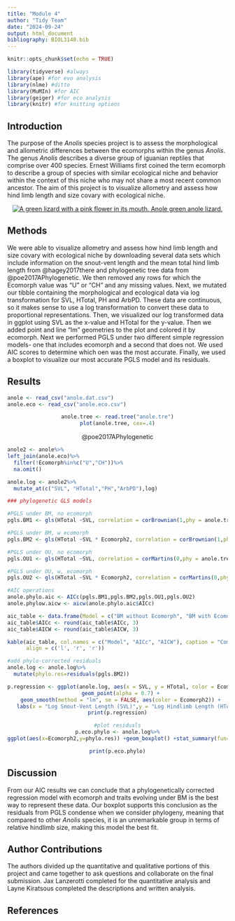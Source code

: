 ```yaml
---
title: "Module 4"
author: "Tidy Team"
date: "2024-09-24"
output: html_document
bibliography: BIOL3140.bib
---
```

```r
knitr::opts_chunk$set(echo = TRUE)
```

```r
library(tidyverse) #always
library(ape) #for evo analysis
library(nlme) #ditto
library(MuMIn) #for AIC
library(geiger) #for eco analysis
library(knitr) #for knitting options
```


## Introduction
The purpose of the *Anolis* species project is to assess the morphological and allometric differences between the ecomorphs within the genus *Anolis*. The genus *Anolis* describes a diverse group of iguanian reptiles that comprise over 400 species. Ernest Williams first coined the term ecomorph to describe a group of species with similar ecological niche and behavior within the context of this niche who may not share a most recent common ancestor. The aim of this project is to visualize allometry and assess how hind limb length and size covary with ecological niche. 

<center>
[![A green lizard with a pink flower in its mouth. Anole green anole lizard.](https://cdn12.picryl.com/photo/2016/12/31/anole-green-anole-lizard-animals-2e094d-1024.jpg)](https://cdn12.picryl.com/photo/2016/12/31/anole-green-anole-lizard-animals-2e094d-1024.jpg)
</center>

## Methods
We were able to visualize allometry and assess how hind limb length and size covary with ecological niche by downloading several data sets which include information on the snout-vent length and the mean total hind limb length from @hagey2017there and phylogenetic tree data from @poe2017APhylogenetic. We then removed any rows for which the Ecomorph value was "U" or "CH" and any missing values. Next, we mutated our tibble containing the morphological and ecological data via log transformation for SVL, HTotal, PH and ArbPD. These data are continuous, so it makes sense to use a log transformation to convert these data to proportional representations. Then, we visualized our log transformed data in ggplot using SVL as the x-value and HTotal for the y-value. Then we added point and line "lm" geometries to the plot and colored it by ecomorph. Next we performed PGLS under two different simple regression models- one that includes ecomorph and a second that does not. We used AIC scores to determine which oen was the most accurate. Finally, we used a boxplot to visualize our most accurate PGLS model and its residuals.



## Results
```r
anole <- read_csv("anole.dat.csv")
anole.eco <- read_csv("anole.eco.csv")
```
<center>
```r
anole.tree <- read.tree("anole.tre")
plot(anole.tree, cex=.4)
```
@poe2017APhylogenetic
</center>



```r
anole2 <- anole%>%
left_join(anole.eco)%>%
  filter(!Ecomorph%in%c("U","CH"))%>%
  na.omit()

anole.log <- anole2%>%
  mutate_at(c("SVL", "HTotal","PH","ArbPD"),log)
```

```r
### phylogenetic GLS models

#PGLS under BM, no ecomorph
pgls.BM1 <- gls(HTotal ~SVL, correlation = corBrownian(1,phy = anole.tree,form=~Species),data = anole.log, method = "ML")

#PGLS under BM, w ecomorph
pgls.BM2 <- gls(HTotal ~SVL * Ecomorph2, correlation = corBrownian(1,phy = anole.tree,form=~Species),data = anole.log, method = "ML")

#PGLS under OU, no ecomorph
pgls.OU1 <- gls(HTotal ~SVL, correlation = corMartins(0,phy = anole.tree,form=~Species),data = anole.log, method = "ML")

#PGLS under OU, w, ecomorph
pgls.OU2 <- gls(HTotal ~SVL * Ecomorph2, correlation = corMartins(0,phy = anole.tree,form=~Species),data = anole.log, method = "ML")
```

```r
#AIC operations
anole.phylo.aic <- AICc(pgls.BM1,pgls.BM2,pgls.OU1,pgls.OU2)
anole.phylow.aicw <- aicw(anole.phylo.aic$AICc)

aic_table <- data.frame(Model = c("BM without Ecomorph", "BM with Ecomorph", "OU without Ecomorph", "OU with Ecomorph"), AICc = anole.phylo.aic$AICc, AICW = anole.phylow.aicw$w)
aic_table$AICc <- round(aic_table$AICc, 3)
aic_table$AICW <- round(aic_table$AICW, 3)

kable(aic_table, col.names = c("Model", "AICc", "AICW"), caption = "Comparison of Phylogenetic Generalized Least Squares (PGLS) Models for Anole Hindlimb Length (HTotal)",
      align = c('l', 'r', 'r'))
```

```r
#add phylo-corrected residuals
anole.log <- anole.log%>%
  mutate(phylo.res=residuals(pgls.BM2))
```

<center>
```r
p.regression <- ggplot(anole.log, aes(x = SVL, y = HTotal, color = Ecomorph2)) +
  geom_point(alpha = 0.7) +
  geom_smooth(method = "lm", se = FALSE, aes(color = Ecomorph2)) +
   labs(x = "Log Snout-Vent Length (SVL)",y = "Log Hindlimb Length (HTotal)",color = "Ecomorph")
print(p.regression)
```
</center>




<center>
```r
#plot residuals
p.eco.phylo <- anole.log%>%
ggplot(aes(x=Ecomorph2,y=phylo.res)) +geom_boxplot() +stat_summary(fun=mean, geom="point", size=3)

print(p.eco.phylo)

```
</center>




## Discussion
From our AIC results we can conclude that a phylogenetically corrected regression model with ecomorph and traits evolving under BM is the best way to represent these data. Our boxplot supports this conclusion as the residuals from PGLS condense when we consider phylogeny, meaning that compared to other *Anolis* species, it is an unremarkable group in terms of relative hindlimb size, making this model the best fit.



## Author Contributions
The authors divided up the quantitative and qualitative portions of this project and came together to ask questions and collaborate on the final submission. Jax Lanzerotti completed for the quantitative analysis and Layne Kiratsous completed the descriptions and written analysis. 



## References
